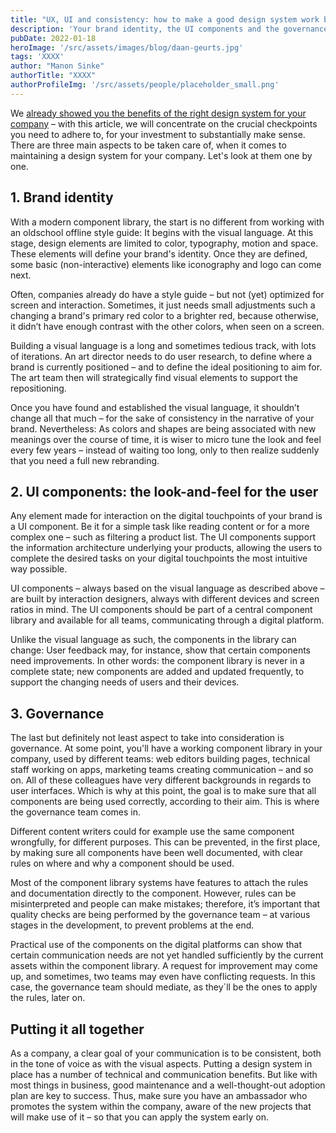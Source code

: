 ```yaml
---
title: "UX, UI and consistency: how to make a good design system work better"
description: 'Your brand identity, the UI components and the governance need special attention within your design system. We tell you why – and how to work it out.'
pubDate: 2022-01-18
heroImage: '/src/assets/images/blog/daan-geurts.jpg'
tags: 'XXXX'
author: "Manon Sinke"
authorTitle: "XXXX"
authorProfileImg: '/src/assets/people/placeholder_small.png'
---
```


<LayoutSection backgroundColor="dark">
    <p>
	    We <a href="../ui-and-ux-achieving-consistency-across-digital-touchpoints/" target="_blank">already showed you the benefits of the right design system for your company</a> – with this article, we will concentrate on the crucial checkpoints you need to adhere to, for your investment to substantially make sense. There are three main aspects to be taken care of, when it comes to maintaining a design system for your company. Let's look at them one by one.
	</p>
</LayoutSection>

<LayoutSection>
    <h2>
        1. Brand identity
    </h2>
    <p>
        With a modern component library, the start is no different from working with an oldschool offline style guide: It begins with the visual language. At this stage, design elements are limited to color, typography, motion and space. These elements will define your brand's identity. Once they are defined, some basic (non-interactive) elements like iconography and logo can come next.
    </p>
    <p>
        Often, companies already do have a style guide – but not (yet) optimized for screen and interaction. Sometimes, it just needs small adjustments such a changing a brand's primary red color to a brighter red, because otherwise, it didn’t have enough contrast with the other colors, when seen on a screen.
    </p>
    <p>
        Building a visual language is a long and sometimes tedious track, with lots of iterations. An art director needs to do user research, to define where a brand is currently positioned – and to define the ideal positioning to aim for. The art team then will strategically find visual elements to support the repositioning.
    </p>
    <p>
        Once you have found and established the visual language, it shouldn’t change all that much – for the sake of consistency in the narrative of your brand. Nevertheless: As colors and shapes are being associated with new meanings over the course of time, it is wiser to micro tune the look and feel every few years – instead of waiting too long, only to then realize suddenly that you need a full new rebranding.
    </p>
    <h2>
        2. UI components: the look-and-feel for the user
    </h2>
    <p>
        Any element made for interaction on the digital touchpoints of your brand is a UI component. Be it for a simple task like reading content or for a more complex one – such as filtering a product list. The UI components support the information architecture underlying your products, allowing the users to complete the desired tasks on your digital touchpoints the most intuitive way possible.
    </p>
    <p>
        UI components – always based on the visual language as described above – are built by interaction designers, always with different devices and screen ratios in mind. The UI components should be part of a central component library and available for all teams, communicating through a digital platform.
    </p>
    <p>
        Unlike the visual language as such, the components in the library can change: User feedback may, for instance, show that certain components need improvements. In other words: the component library is never in a complete state; new components are added and updated frequently, to support the changing needs of users and their devices.
    </p>
    <h2>
        3. Governance
    </h2>
    <p>
        The last but definitely not least aspect to take into consideration is governance. At some point, you'll have a working component library in your company, used by different teams: web editors building pages, technical staff working on apps, marketing teams creating communication – and so on. All of these colleagues have very different backgrounds in regards to user interfaces. Which is why at this point, the goal is to make sure that all components are being used correctly, according to their aim. This is where the governance team comes in.
    </p>
    <p>
        Different content writers could for example use the same component wrongfully, for different purposes. This can be prevented, in the first place, by making sure all components have been well documented, with clear rules on where and why a component should be used.
    </p>
    <p>
        Most of the component library systems have features to attach the rules and documentation directly to the component. However, rules can be misinterpreted and people can make mistakes; therefore, it’s important that quality checks are being performed by the governance team – at various stages in the development, to prevent problems at the end.
    </p>
    <p>
        Practical use of the components on the digital platforms can show that certain communication needs are not yet handled sufficiently by the current assets within the component library. A request for improvement may come up, and sometimes, two teams may even have conflicting requests. In this case, the governance team should mediate, as they´ll be the ones to apply the rules, later on.
    </p>
    <h2>
        Putting it all together
    </h2>
    <p>
        As a company, a clear goal of your communication is to be consistent, both in the tone of voice as with the visual aspects. Putting a design system in place has a number of technical and communication benefits. But like with most things in business, good maintenance and a well-thought-out adoption plan are key to success. Thus, make sure you have an ambassador who promotes the system within the company, aware of the new projects that will make use of it – so that you can apply the system early on.
    </p>
</LayoutSection>